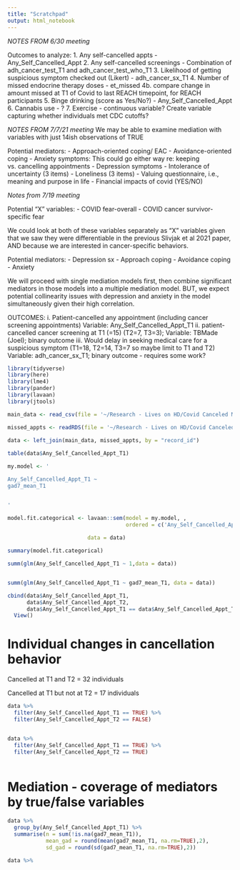 ```yaml
---
title: "Scratchpad"
output: html_notebook
---
```


*NOTES FROM 6/30 meeting*

Outcomes to analyze:
1. Any self-cancelled appts - Any_Self_Cancelled_Appt
2. Any self-cancelled screenings - Combination of adh_cancer_test_T1 and adh_cancer_test_who_T1
3. Likelihood of getting suspicious symptom checked out (Likert) - adh_cancer_sx_T1
4. Number of missed endocrine therapy doses - et_missed
4b. compare change in amount missed at T1 of Covid to last REACH timepoint, for REACH participants
5. Binge drinking (score as Yes/No?) - Any_Self_Cancelled_Appt
6. Cannabis use - ?
7. Exercise - continuous variable? Create variable capturing whether individuals met CDC cutoffs?


*NOTES FROM 7/7/21 meeting*
We may be able to examine mediation with variables with just 14ish observations of TRUE

Potential mediators:
- Approach-oriented coping/ EAC
- Avoidance-oriented coping
- Anxiety symptoms: This could go either way re: keeping vs. cancelling appointments 
- Depression symptoms
- Intolerance of uncertainty (3 items)
- Loneliness (3 items)
- Valuing questionnaire, i.e., meaning and purpose in life
- Financial impacts of covid (YES/NO)


*Notes from 7/19 meeting*

Potential "X" variables:
- COVID fear-overall
- COVID cancer survivor-specific fear

We could look at both of these variables separately as "X" variables given that we saw they were differentiable in the previous Slivjak et al 2021 paper, AND because we are interested in cancer-specific behaviors.

Potential mediators:
- Depression sx
- Approach coping
- Avoidance coping
- Anxiety

We will proceed with single mediation models first, then combine significant mediators in those models into a multiple mediation model. BUT, we expect potential collinearity issues with depression and anxiety in the model simultaneously given their high correlation.

OUTCOMES:
i.	Patient-cancelled any appointment (including cancer screening appointments)  Variable: Any_Self_Cancelled_Appt_T1
ii.	patient-cancelled cancer screening at T1 (=15) (T2=7, T3=3); Variable: TBMade (Joel); binary outcome
iii.	Would delay in seeking medical care for a suspicious symptom (T1=18, T2=14, T3=7 so maybe limit to T1 and T2) Variable: adh_cancer_sx_T1; binary outcome - requires some work?



```r
library(tidyverse)
library(here)
library(lme4)
library(pander)
library(lavaan)
library(jtools)

main_data <- read_csv(file = '~/Research - Lives on HD/Covid Canceled Medical Appointments Analysis/Raw Data/COVID Main Database All_06-17-21.csv')

missed_appts <- readRDS(file = '~/Research - Lives on HD/Covid Canceled Medical Appointments Analysis/Generated Data/any_self_or_provider_cancelled_appts.rds')
                        
data <- left_join(main_data, missed_appts, by = "record_id")
```


```r
table(data$Any_Self_Cancelled_Appt_T1)


```


```r

my.model <- '

Any_Self_Cancelled_Appt_T1 ~ 
gad7_mean_T1


'

model.fit.categorical <- lavaan::sem(model = my.model, ,
                                     ordered = c('Any_Self_Cancelled_Appt_T1'),
                                      
                         data = data)

summary(model.fit.categorical)


```


```r

summ(glm(Any_Self_Cancelled_Appt_T1 ~ 1,data = data))


summ(glm(Any_Self_Cancelled_Appt_T1 ~ gad7_mean_T1, data = data))


```


```r

cbind(data$Any_Self_Cancelled_Appt_T1, 
      data$Any_Self_Cancelled_Appt_T2, 
      data$Any_Self_Cancelled_Appt_T1 == data$Any_Self_Cancelled_Appt_T2) %>%
  View()

```

# Individual changes in cancellation behavior

Cancelled at T1 and T2 = 32 individuals

Cancelled at T1 but not at T2 = 17 individuals

```r
data %>%
  filter(Any_Self_Cancelled_Appt_T1 == TRUE) %>%
  filter(Any_Self_Cancelled_Appt_T2 == FALSE)


data %>%
  filter(Any_Self_Cancelled_Appt_T1 == TRUE) %>%
  filter(Any_Self_Cancelled_Appt_T2 == TRUE) 



```


# Mediation - coverage of mediators by true/false variables

```r

data %>%
  group_by(Any_Self_Cancelled_Appt_T1) %>%
  summarise(n = sum(!is.na(gad7_mean_T1)),
            mean_gad = round(mean(gad7_mean_T1, na.rm=TRUE),2),
            sd_gad = round(sd(gad7_mean_T1, na.rm=TRUE),2))

```

```r

data %>%
  

```
